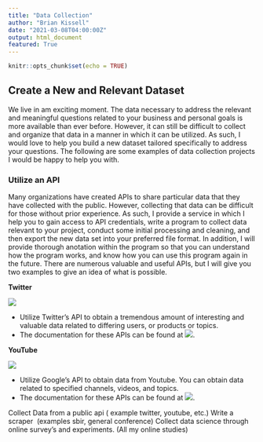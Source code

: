 ```yaml
---
title: "Data Collection"
author: "Brian Kissell"
date: "2021-03-08T04:00:00Z"
output: html_document
featured: True
---
```


```r
knitr::opts_chunk$set(echo = TRUE)
```

## Create a New and Relevant Dataset

We live in am exciting moment. The data necessary to address the relevant and meaningful questions related to your business and personal goals is more available than ever before. However, it can still be difficult to collect and organize that data in a manner in which it can be utilized. As such, I would love to help you build a new dataset tailored specifically to address your questions. The following are some examples of data collection projects I would be happy to help you with.

### Utilize an API

Many organizations have created APIs to share particular data that they have collected with the public. However, collecting that data can be difficult for those without prior experience. As such, I provide a service in which I help you to gain access to API credentials, write a program to collect data relevant to your project, conduct some initial processing and cleaning, and then export the new data set into your preferred file format. In addition, I will provide thorough anotation within the program so that you can understand how the program works, and know how you can use this program again in the future. There are numerous valuable and useful APIs, but I will give you two examples to give an idea of what is possible.

**Twitter**

![](Utilize Twitter's API to Collect Data Involving Tweets Related to Relevant Individuals, Products, and Topics.png)

+ Utilize Twitter's API to obtain a tremendous amount of interesting and valuable data related to differing users, or products or topics.
+ The documentation for these APIs can be found at ![](https://developer.twitter.com/en/docs).

**YouTube**

![](Utilize Google's API to Collect YouTube Data on Specified Videos, Channels, and Topics.png)

+ Utilize Google's API to obtain data from Youtube. You can obtain data related to specified channels, videos, and topics.
+ The documentation for these APIs can be found at ![](https://developers.google.com/youtube/v3).


Collect Data from a public api ( example twitter, youtube, etc.)
Write a scraper  (examples sbir, general conference)
Collect data science through online survey's and experiments. (All my online studies)


